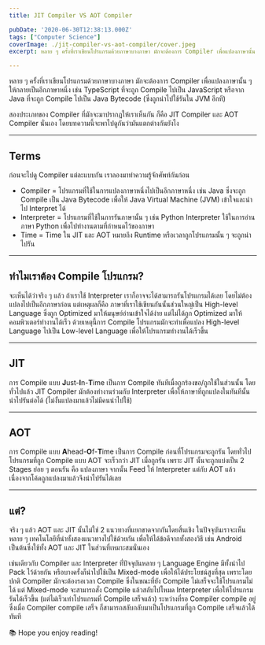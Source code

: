 ```yaml
---
title: JIT Compiler VS AOT Compiler

pubDate: '2020-06-30T12:38:13.000Z'
tags: ["Computer Science"]
coverImage: ./jit-compiler-vs-aot-compiler/cover.jpeg
excerpt: หลาย ๆ ครั้งที่เราเขียนโปรแกรมด้วยภาษาบางภาษา มักจะต้องการ Compiler เพื่อแปลงภาษานั้น ๆ ให้กลายเป็นอีกภาษาหนึ่ง เช่น TypeScript ที่จะถูก Compile ไปเป็น JavaScript หรือจาก Java ที่จะถูก Compile ไปเป็น Java Bytecode (ซึ่งถูกนำไปใช้รันใน JVM อีกที) สองประเภทของ Compiler ที่มักจะมาปรากฎให้เราเห็นกัน ก็คือ JIT Compiler และ AOT Compiler นั่นเอง โดยบทความนี้จะพาไปดูกันว่ามันแตกต่างกันยังไง

---
```



หลาย ๆ ครั้งที่เราเขียนโปรแกรมด้วยภาษาบางภาษา มักจะต้องการ Compiler เพื่อแปลงภาษานั้น ๆ ให้กลายเป็นอีกภาษาหนึ่ง เช่น TypeScript ที่จะถูก Compile ไปเป็น JavaScript หรือจาก Java ที่จะถูก Compile ไปเป็น Java Bytecode (ซึ่งถูกนำไปใช้รันใน JVM อีกที)

สองประเภทของ Compiler ที่มักจะมาปรากฎให้เราเห็นกัน ก็คือ JIT Compiler และ AOT Compiler นั่นเอง โดยบทความนี้จะพาไปดูกันว่ามันแตกต่างกันยังไง

---

## Terms

ก่อนจะไปดู Compiler แต่ละแบบกัน เราลองมาทำความรู้จักศัพท์กันก่อน

- Compiler = โปรแกรมที่ใช้ในการแปลงภาษาหนึ่งไปเป็นอีกภาษาหนึ่ง เช่น Java ซึ่งจะถูก Compile เป็น Java Bytecode เพื่อให้ Java Virtual Machine (JVM) เข้าใจและนำไป Interpret ได้
- Interpreter = โปรแกรมที่ใช้ในการรันภาษานั้น ๆ เช่น Python Interpreter ใช้ในการอ่านภาษา Python เพื่อไปทำงานตามที่กำหนดไว้ของภาษา
- Time = Time ใน JIT และ AOT หมายถึง Runtime หรือเวลาถูกโปรแกรมนั้น ๆ จะถูกนำไปรัน

---

## ทำไมเราต้อง Compile โปรแกรม?

จะเห็นได้ว่าจริง ๆ แล้ว ถ้าเราใช้ Interpreter เราก็อาจจะได้สามารถรันโปรแกรมได้เลย โดยไม่ต้องแปลงไปเป็นอีกภาษาก่อน แต่เหตุผลก็คือ ภาษาที่เราใช้เขียนกันนั้นส่วนใหญ่เป็น High-level Language ซึ่งถูก Optimized มาให้มนุษย์อ่านเข้าใจได้ง่าย แต่ไม่ได้ถูก Optimized มาให้คอมพิวเตอร์ทำงานได้เร็ว ด้วยเหตุนี้การ Compile โปรแกรมมักจะทำเพื่อแปลง High-level Language ไปเป็น Low-level Language เพื่อให้โปรแกรมทำงานได้เร็วขึ้น

---

## JIT

การ Compile แบบ **J**ust-**I**n-**T**ime เป็นการ Compile ทันทีเมื่อถูกร้องขอ/ถูกใช้ในส่วนนั้น โดยทั่วไปแล้ว JIT Compiler มักต้องทำงานร่วมกับ Interpreter เพื่อให้ภาษาที่ถูกแปลงในทันทีนั้น นำไปรันต่อได้ (ไม่งั้นแปลงมาแล้วไม่มีคนนำไปใช้)

---

## AOT

การ Compile แบบ **A**head-**O**f-**T**ime เป็นการ Compile ก่อนที่โปรแกรมจะถูกรัน โดยทั่วไปโปรแกรมที่ถูก Compile แบบ AOT จะเร็วกว่า JIT เมื่อถูกรัน เพราะ JIT นั้นจะถูกแบ่งเป็น 2 Stages ย่อย ๆ ตอนรัน คือ แปลงภาษา จากนั้น Feed ให้ Interpreter แต่กับ AOT แล้วเนื่องจากโค้ดถูกแปลงมาแล้วจึงนำไปรันได้เลย

---

## แต่?

จริง ๆ แล้ว AOT และ JIT นั้นไม่ใช่ 2 แนวทางที่แยกขาดจากกันโดยสิ้นเชิง ในปัจจุบันเราจะเห็นหลาย ๆ เทคโนโลยีที่นำทั้งสองแนวทางไปใช้ด้วยกัน เพื่อให้ได้ข้อดีจากทั้งสองวิธี เช่น Android เป็นต้นซึ่งใช้ทั้ง AOT และ JIT ในส่วนที่เหมาะสมนั่นเอง

เช่นเดียวกับ Compiler และ Interpreter ที่ปัจจุบันหลาย ๆ Language Engine มีทั้งนำไป Pack ไว้ด้วยกัน หรือบางครั้งก็นำไปใช้เป็น Mixed-mode เพื่อให้ได้ประโยชน์สูงที่สุด เพราะโดยปกติ Compiler มักจะต้องรอเวลา Compile ซึ่งในขณะที่ยัง Compile ไม่เสร็จจะใช้โปรแกรมไม่ได้ แต่ Mixed-mode จะสามารถสั่ง Compile แล้วสลับไปโหมด Interpreter เพื่อให้โปรแกรมรันได้เร็วขึ้น (แต่ไม่เร็วเท่าโปรแกรมที่ Compile เสร็จแล้ว) ระหว่างที่รอ Compiler compile อยู่ ซึ่งเมื่อ Compiler compile เสร็จ ก็สามารถสลับกลับมาเป็นโปรแกรมที่ถูก Compile เสร็จแล้วได้ทันที

<Callout type="tip" title="Thanks for reading">
  📚 Hope you enjoy reading!
</Callout>


